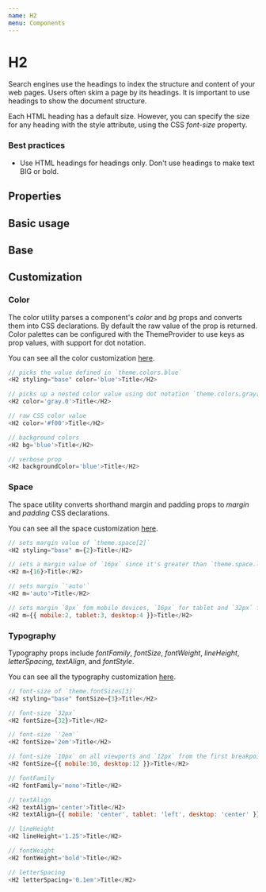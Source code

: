 ```yaml
---
name: H2
menu: Components
---
```



# H2

Search engines use the headings to index the structure and content of your web pages. Users often skim a page by its headings. It is important to use headings to show the document structure.

Each HTML heading has a default size. However, you can specify the size for any heading with the style attribute, using the CSS _font-size_ property.

### Best practices

-   Use HTML headings for headings only. Don't use headings to make text BIG or bold.

## Properties

<Props of={H2} />

## Basic usage

<Playground>
    <H2 styling="base">Base</H2>
</Playground>

## Customization

### Color

The color utility parses a component's _color_ and _bg_ props and converts them into CSS declarations. By default the raw value of the prop is returned. Color palettes can be configured with the ThemeProvider to use keys as prop values, with support for dot notation.

You can see all the color customization [here](https://styled-system.com/api/#color).

```javascript
// picks the value defined in `theme.colors.blue`
<H2 styling="base" color='blue'>Title</H2>

// picks up a nested color value using dot notation `theme.colors.gray[0]`
<H2 color='gray.0'>Title</H2>

// raw CSS color value
<H2 color='#f00'>Title</H2>

// background colors
<H2 bg='blue'>Title</H2>

// verbose prop
<H2 backgroundColor='blue'>Title</H2>
```

### Space

The space utility converts shorthand margin and padding props to _margin_ and _padding_ CSS declarations.

You can see all the space customization [here](https://styled-system.com/api#space).

```javascript
// sets margin value of `theme.space[2]`
<H2 styling="base" m={2}>Title</H2>

// sets a margin value of `16px` since it's greater than `theme.space.length`
<H2 m={16}>Title</H2>

// sets margin `'auto'`
<H2 m='auto'>Title</H2>

// sets margin `8px` fom mobile devices, `16px` for tablet and `32px` for desktop from the first breakpoint and up
<H2 m={{ mobile:2, tablet:3, desktop:4 }}>Title</H2>
```

### Typography

Typography props include _fontFamily_, _fontSize_, _fontWeight_, _lineHeight_, _letterSpacing_, _textAlign_, and _fontStyle_.

You can see all the typography customization [here](https://styled-system.com/api/#typography).

```javascript
// font-size of `theme.fontSizes[3]`
<H2 styling="base" fontSize={3}>Title</H2>

// font-size `32px`
<H2 fontSize={32}>Title</H2>

// font-size `'2em'`
<H2 fontSize='2em'>Title</H2>

// font-size `10px` on all viewports and `12px` from the first breakpoint and up
<H2 fontSize={{ mobile:10, desktop:12 }}>Title</H2>

// fontFamily
<H2 fontFamily='mono'>Title</H2>

// textAlign
<H2 textAlign='center'>Title</H2>
<H2 textAlign={{ mobile: 'center', tablet: 'left', desktop: 'center' }}>Title</H2>

// lineHeight
<H2 lineHeight='1.25'>Title</H2>

// fontWeight
<H2 fontWeight='bold'>Title</H2>

// letterSpacing
<H2 letterSpacing='0.1em'>Title</H2>
```
